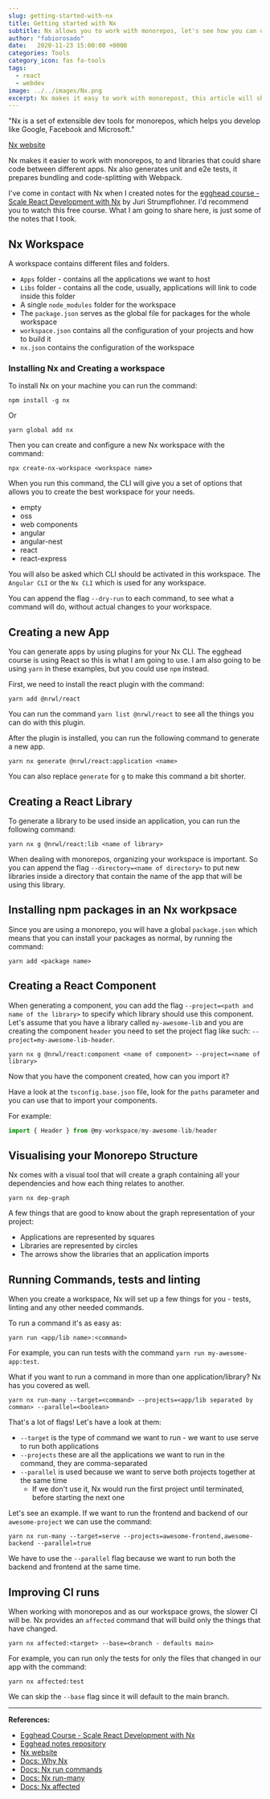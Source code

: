 ```yaml
---
slug: getting-started-with-nx
title: Getting started with Nx
subtitle: Nx allows you to work with monorepos, let's see how you can use this tool.
author: "fabiorosado"
date:   2020-11-23 15:00:00 +0000
categories: Tools
category_icon: fas fa-tools
tags: 
  - react
  - webdev
image: ../../images/Nx.png
excerpt: Nx makes it easy to work with monorepost, this article will show you how you can use Nx for your projects and talks about some basic commands that will help you.
---
```


<Quote>
  <p>"Nx is a set of extensible dev tools for monorepos, which helps you develop like Google, Facebook and Microsoft."</p>
  <a href="https://nx.dev/">Nx website</a>
</Quote>

Nx makes it easier to work with monorepos, to and libraries that could share code between different apps. Nx also generates unit and e2e tests, it prepares bundling and code-splitting with Webpack. 

I've come in contact with Nx when I created notes for the [egghead course - Scale React Development with Nx](https://egghead.io/playlists/scale-react-development-with-nx-4038) by Juri Strumpflohner. I'd recommend you to watch this free course. What I am going to share here, is just some of the notes that I took.

## Nx Workspace

A workspace contains different files and folders.

- `Apps` folder - contains all the applications we want to host
- `Libs` folder - contains all the code, usually, applications will link to code inside this folder
- A single `node_modules` folder for the workspace
- The `package.json` serves as the global file for packages for the whole workspace
- `workspace.json` contains all the configuration of your projects and how to build it
- `nx.json` contains the configuration of the workspace

### Installing Nx and Creating a workspace

To install Nx on your machine you can run the command: 

```shell
npm install -g nx
```

Or

```shell
yarn global add nx
```

Then you can create and configure a new Nx workspace with the command:

```shell
npx create-nx-workspace <workspace name>
```

When you run this command, the CLI will give you a set of options that allows you to create the best workspace for your needs.

- empty
- oss
- web components
- angular
- angular-nest
- react
- react-express

You will also be asked which CLI should be activated in this workspace. The `Angular CLI` or the `Nx CLI` which is used for any workspace.

<Note>
  You can append the flag <code>--dry-run</code> to each command, to see what a command will do, without actual changes to your workspace.
</Note>

## Creating a new App

You can generate apps by using plugins for your Nx CLI. The egghead course is using React so this is what I am going to use. I am also going to be using `yarn` in these examples, but you could use `npm` instead.

First, we need to install the react plugin with the command:

```shell
yarn add @nrwl/react
```
<Note>
  You can run the command <code>yarn list @nrwl/react</code> to see all the things you can do with this plugin.
</Note>

After the plugin is installed, you can run the following command to generate a new app.

```shell
yarn nx generate @nrwl/react:application <name>
```

You can also replace `generate` for `g` to make this command a bit shorter.


## Creating a React Library

To generate a library to be used inside an application, you can run the following command:

```shell
yarn nx g @nrwl/react:lib <name of library>
```

When dealing with monorepos, organizing your workspace is important. So you can append the flag `--directory=<name of directory>` to put new libraries inside a directory that contain the name of the app that will be using this library.


## Installing npm packages in an Nx workpsace

Since you are using a monorepo, you will have a global `package.json` which means that you can install your packages as normal, by running the command:

```shell
yarn add <package name>
```

## Creating a React Component

When generating a component, you can add the flag `--project=<path and name of the library>` to specify which library should use this component. Let's assume that you have a library called `my-awesome-lib` and you are creating the component `header` you need to set the project flag like such: `--project=my-awesome-lib-header`.

```shell
yarn nx g @nrwl/react:component <name of component> --project=<name of library>
```

Now that you have the component created, how can you import it?

Have a look at the `tsconfig.base.json` file, look for the `paths` parameter and you can use that to import your components.

For example:

```js
import { Header } from @my-workspace/my-awesome-lib/header
```

## Visualising your Monorepo Structure

Nx comes with a visual tool that will create a graph containing all your dependencies and how each thing relates to another.

```shell
yarn nx dep-graph
```

A few things that are good to know about the graph representation of your project:

- Applications are represented by squares
- Libraries are represented by circles
- The arrows show the libraries that an application imports

## Running Commands, tests and linting

When you create a workspace, Nx will set up a few things for you - tests, linting and any other needed commands.

To run a command it's as easy as:

```shell
yarn run <app/lib name>:<command>
```

For example, you can run tests with the command `yarn run my-awesome-app:test`.

What if you want to run a command in more than one application/library? Nx has you covered as well.

```shell
yarn nx run-many --target=<command> --projects=<app/lib separated by comman> --parallel=<boolean>
```

That's a lot of flags! Let's have a look at them:

- `--target` is the type of command we want to run - we want to use serve to run both applications
- `--projects` these are all the applications we want to run in the command, they are comma-separated
- `--parallel` is used because we want to serve both projects together at the same time
  - If we don't use it, Nx would run the first project until terminated, before starting the next one

Let's see an example. If we want to run the frontend and backend of our `awesome-project` we can use the command:

```shell
yarn nx run-many --target=serve --projects=awesome-frontend,awesome-backend --parallel=true
```

We have to use the `--parallel` flag because we want to run both the backend and frontend at the same time.

## Improving CI runs

When working with monorepos and as our workspace grows, the slower CI will be. Nx provides an `affected` command that will build only the things that have changed.

```shell
yarn nx affected:<target> --base=<branch - defaults main>
```

For example, you can run only the tests for only the files that changed in our app with the command:

```shell
yarn nx affected:test
```

<Note>
  We can skip the <code>--base</code> flag since it will default to the main branch.
</Note>


---
**References:**


- [Egghead Course - Scale React Development with Nx](https://egghead.io/playlists/scale-react-development-with-nx-4038)
- [Egghead notes repository](https://github.com/eggheadio/eggheadio-course-notes/tree/master/scale-react-development-with-nx)
- [Nx website](https://nx.dev/)
- [Docs: Why Nx](https://nx.dev/latest/react/getting-started/why-nx)
- [Docs: Nx run commands](https://nx.dev/latest/react/plugins/workspace/builders/run-commands)
- [Docs: Nx run-many](https://nx.dev/latest/react/cli/run-many#run-many)
- [Docs: Nx affected](https://nx.dev/latest/react/cli/affected#affected)
